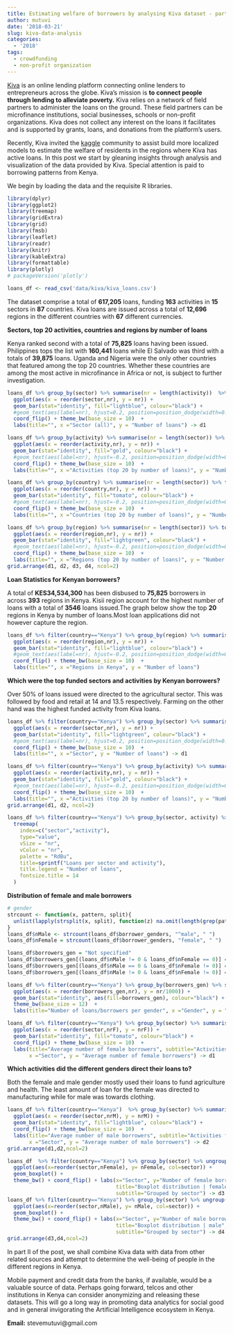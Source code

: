 ```yaml
---
title: Estimating welfare of borrowers by analysing Kiva dataset - part I 
author: mutuvi
date: '2018-03-21'
slug: kiva-data-analysis
categories:
  - '2018'
tags:
  - crowdfunding
  - non-profit organization
---
```


[Kiva](https://www.kiva.org/) is an online lending platform connecting online lenders to entrepreneurs across the globe. Kiva's mission is **to connect people through lending to alleviate poverty.** Kiva relies on a network of field partners to administer the loans on the ground. These field partners can be microfinance institutions, social businesses, schools or non-profit organizations. Kiva does not collect any interest on the loans it facilitates and is supported by grants, loans, and donations from the platform's users.

Recently, Kiva invited the [kaggle](https://www.kaggle.com/kiva/data-science-for-good-kiva-crowdfunding) community to assist build more localized models to estimate the welfare of residents in the regions where Kiva has active loans. 
In this post we start by gleaning insights through analysis and visualization of the data provided by Kiva. Special attention is paid to borrowing patterns from Kenya. 

We begin by loading the data and the requisite R libraries.
```r
library(dplyr)
library(ggplot2)
library(treemap)
library(gridExtra)
library(grid)
library(fmsb)
library(leaflet)
library(readr)
library(knitr)
library(kableExtra)
library(formattable)
library(plotly)
# packageVersion('plotly')
```
```r
loans_df <- read_csv('data/kiva/kiva_loans.csv')
```
The dataset comprise a total of **617,205** loans, funding **163** activities in **15** sectors in **87** countries. Kiva loans are issued across a total of **12,696** regions in the different countries with **67** different currencies.

**Sectors, top 20 activities, countries and regions by number of loans**

Kenya ranked second with a total of **75,825** loans having been issued. Philippines tops the list with **160,441** loans while El Salvado was third with a totals of **39,875** loans. 
Uganda and Nigeria were the only other countries that featured among the top 20 countries. Whether these countries are among the most active in microfinance in Africa or not, is subject to further investigation.

```r
loans_df %>% group_by(sector) %>% summarise(nr = length(activity))  %>% ungroup() %>%
  ggplot(aes(x = reorder(sector,nr), y = nr)) +
  geom_bar(stat="identity", fill="lightblue", colour="black") +
  #geom_text(aes(label=nr), hjust=0.2, position=position_dodge(width=0.6)) +
  coord_flip() + theme_bw(base_size = 10)  +
  labs(title="", x ="Sector (all)", y = "Number of loans") -> d1

loans_df %>% group_by(activity) %>% summarise(nr = length(sector)) %>% top_n(20,wt=nr) %>% ungroup() %>%
  ggplot(aes(x = reorder(activity,nr), y = nr)) +
  geom_bar(stat="identity", fill="gold", colour="black") +
  #geom_text(aes(label=nr), hjust=-0.2, position=position_dodge(width=0.6)) +
  coord_flip() + theme_bw(base_size = 10)  +
  labs(title="", x ="Activities (top 20 by number of loans)", y = "Number of loans") -> d2

loans_df %>% group_by(country) %>% summarise(nr = length(sector)) %>% top_n(20,wt=nr) %>% ungroup() %>%
  ggplot(aes(x = reorder(country,nr), y = nr)) +
  geom_bar(stat="identity", fill="tomato", colour="black") +
  #geom_text(aes(label=nr), hjust=-0.2, position=position_dodge(width=0.6)) +
  coord_flip() + theme_bw(base_size = 10)  +
  labs(title="", x ="Countries (top 20 by number of loans)", y = "Number of loans") -> d3

loans_df %>% group_by(region) %>% summarise(nr = length(sector)) %>% top_n(20,wt=nr) %>% ungroup() %>%
  ggplot(aes(x = reorder(region,nr), y = nr)) +
  geom_bar(stat="identity", fill="lightgreen", colour="black") +
  #geom_text(aes(label=nr), hjust=-0.2, position=position_dodge(width=0.6)) +
  coord_flip() + theme_bw(base_size = 10)  +
  labs(title="", x ="Regions (top 20 by number of loans)", y = "Number of loans") -> d4
grid.arrange(d1, d2, d3, d4, ncol=2)
```

**Loan Statistics for Kenyan borrowers?**

A total of **KES34,534,300** has been disbused to **75,825** borrowers in across **393** regions in Kenya. Kisii region account for the highest number of loans with a total of **3546** loans issued.The graph below show the top **20** regions in Kenya by number of loans.Most loan applications did not however capture the region.

```r
loans_df %>% filter(country=="Kenya") %>% group_by(region) %>% summarise(nr = length(sector)) %>% top_n(20,wt=nr) %>% ungroup() %>%
  ggplot(aes(x = reorder(region,nr), y = nr)) +
  geom_bar(stat="identity", fill="lightblue", colour="black") +
  #geom_text(aes(label=nr), hjust=-0.2, position=position_dodge(width=0.6)) +
  coord_flip() + theme_bw(base_size = 10)  +
  labs(title="", x ="Regions in Kenya", y = "Number of loans") 
```

**Which were the top funded sectors and activities by Kenyan borrowers?**

Over 50% of loans issued were directed to the agricultural sector. This was followed by food and retail at 14 and 13.5 respectively. Farming on the other hand was the highest funded activity from Kiva loans. 
```r
loans_df %>% filter(country=="Kenya") %>% group_by(sector) %>% summarise(nr = length(activity))  %>% ungroup() %>%
  ggplot(aes(x = reorder(sector,nr), y = nr)) +
  geom_bar(stat="identity", fill="lightgreen", colour="black") +
  #geom_text(aes(label=nr), hjust=0.2, position=position_dodge(width=0.6)) +
  coord_flip() + theme_bw(base_size = 10)  +
  labs(title="", x ="Sector", y = "Number of loans") -> d1

loans_df %>% filter(country=="Kenya") %>% group_by(activity) %>% summarise(nr = length(sector)) %>% top_n(20,wt=nr) %>% ungroup() %>%
  ggplot(aes(x = reorder(activity,nr), y = nr)) +
  geom_bar(stat="identity", fill="gold", colour="black") +
  #geom_text(aes(label=nr), hjust=-0.2, position=position_dodge(width=0.6)) +
  coord_flip() + theme_bw(base_size = 10)  +
  labs(title="", x ="Activities (top 20 by number of loans)", y = "Number of loans") -> d2
grid.arrange(d1, d2, ncol=2)
```

```r
loans_df %>% filter(country=="Kenya") %>% group_by(sector, activity) %>% summarise(nr = length(region)) %>% top_n(5,wt=nr) %>% ungroup() %>%
  treemap(
    index=c("sector","activity"), 
    type="value",
    vSize = "nr",  
    vColor = "nr",
    palette = "RdBu",  
    title=sprintf("Loans per sector and activity"), 
    title.legend = "Number of loans",
    fontsize.title = 14 
  )
```
**Distribution of female and male borrowers**
```r
# gender
strcount <- function(x, pattern, split){
  unlist(lapply(strsplit(x, split), function(z) na.omit(length(grep(pattern, z)))))
}
loans_df$nMale <- strcount(loans_df$borrower_genders, "^male", " ")
loans_df$nFemale = strcount(loans_df$borrower_genders, "female", " ")

loans_df$borrowers_gen = "Not specified"
loans_df$borrowers_gen[(loans_df$nMale != 0 & loans_df$nFemale == 0)] = "Male"
loans_df$borrowers_gen[(loans_df$nMale == 0 & loans_df$nFemale != 0)] = "Female"
loans_df$borrowers_gen[(loans_df$nMale != 0 & loans_df$nFemale != 0)] = "Female & Male"

loans_df %>% filter(country=="Kenya") %>% group_by(borrowers_gen) %>% summarise(nr = length(borrower_genders)) %>% ungroup() %>%
  ggplot(aes(x = reorder(borrowers_gen,nr), y = nr/1000)) +
  geom_bar(stat="identity", aes(fill=borrowers_gen), colour="black") +
  theme_bw(base_size = 12)  +
  labs(title="Number of loans/borrowers per gender", x ="Gender", y = "Number of loans (thousands)", fill="Borrowers genders")

loans_df %>% filter(country=="Kenya") %>% group_by(sector) %>% summarise(nrF = mean(nFemale))  %>% ungroup() %>%
  ggplot(aes(x = reorder(sector,nrF), y = nrF)) +
  geom_bar(stat="identity", fill="tomato", colour="black") +
  coord_flip() + theme_bw(base_size = 10)  +
  labs(title="Average number of female borrowers", subtitle="Activities funded by female borrowers", 
       x ="Sector", y = "Average number of female borrowers") -> d1
```
**Which activities did the different genders direct their loans to?**

Both the female and male gender mostly used their loans to fund agriculture and health. The least amount of loan for the female was directed to manufacturing while for male was towards clothing.
```r
loans_df %>% filter(country=="Kenya")  %>% group_by(sector) %>% summarise(nrM = mean(nMale))  %>% ungroup() %>%
  ggplot(aes(x = reorder(sector,nrM), y = nrM)) +
  geom_bar(stat="identity", fill="lightblue", colour="black") +
  coord_flip() + theme_bw(base_size = 10)  +
  labs(title="Average number of male borrowers", subtitle="Activities funded by male borrowers",
       x ="Sector", y = "Average number of male borrowers") -> d2
grid.arrange(d1,d2,ncol=2)
```


```r
loans_df  %>% filter(country=="Kenya") %>% group_by(sector) %>% ungroup() %>%
  ggplot(aes(x=reorder(sector,nFemale), y= nFemale, col=sector)) + 
  geom_boxplot() +
  theme_bw() + coord_flip() + labs(x="Sector", y="Number of female borrowers", col="Sector",
                                   title="Boxplot distribution | female",
                                   subtitle="Grouped by sector") -> d3
loans_df %>% filter(country=="Kenya") %>% group_by(sector) %>% ungroup() %>%
  ggplot(aes(x=reorder(sector,nMale), y= nMale, col=sector)) + 
  geom_boxplot() +
  theme_bw() + coord_flip() + labs(x="Sector", y="Number of male borrowers", col="Sector",
                                   title="Boxplot distribution | male",
                                   subtitle="Grouped by sector") -> d4
grid.arrange(d3,d4,ncol=2)
```

In part II of the post, we shall combine Kiva data with data from other related sources and attempt to determine the well-being of people in the different regions in Kenya.

Mobile payment and credit data from the banks, if available, would be a valuable source of data.
Perhaps going forward, telcos and other institutions in Kenya can consider anonymizing and releasing these datasets. 
This will go a long way in promoting data analytics for social good and in general invigorating the Artificial Intelligence ecosystem in Kenya.

**Email:** stevemutuvi@gmail.com 